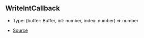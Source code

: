 ## WriteIntCallback

- Type: (buffer: Buffer, int: number, index: number) => number

- [Source](https://github.com/Androz2091/discord-player/blob/7529a33/packages/equalizer/src/equalizer/ChannelProcessor.ts#L4)